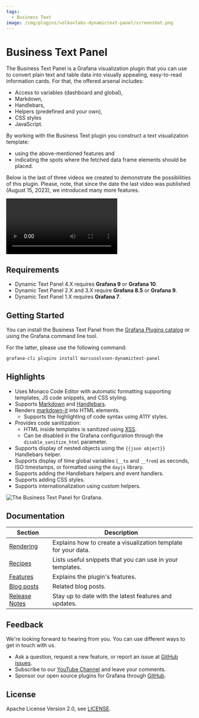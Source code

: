 ```yaml
---
tags:
  - Business Text
image: /img/plugins/volkovlabs-dynamictext-panel/screenshot.png
---
```



# Business Text Panel

The Business Text Panel is a Grafana visualization plugin that you can use to convert plain text and table data into visually appealing, easy-to-read information cards. For that, the offered arsenal includes:

- Access to variables (dashboard and global),
- Markdown,
- Handlebars,
- Helpers (predefined and your own),
- CSS styles
- JavaScript.

By working with the Business Text plugin you construct a text visualization template:

- using the above-mentioned features and
- indicating the spots where the fetched data frame elements should be placed.

Below is the last of three videos we created to demonstrate the possibilities of this plugin.
Please, note, that since the date the last video was published (August 15, 2023), we introduced many more features.

<Video
  src="https://www.youtube.com/embed/AcQi-6GCrNU"
  title="Use HTML, Markdown, JavaScript, and CSS in the Business Text Panel for Grafana."
/>

## Requirements

- Dynamic Text Panel 4.X requires **Grafana 9** or **Grafana 10**.
- Dynamic Text Panel 2.X and 3.X require **Grafana 8.5** or **Grafana 9**.
- Dynamic Text Panel 1.X requires **Grafana 7**.

## Getting Started

You can install the Business Text Panel from the [Grafana Plugins catalog](https://grafana.com/grafana/plugins/marcusolsson-dynamictext-panel/) or using the Grafana command line tool.

For the latter, please use the following command:

```bash
grafana-cli plugins install marcusolsson-dynamictext-panel
```

## Highlights

- Uses Monaco Code Editor with automatic formatting supporting templates, JS code snippets, and CSS styling.
- Supports [Markdown](https://commonmark.org/help/) and [Handlebars](https://handlebarsjs.com/guide/expressions.html#basic-usage).
- Renders [markdown-it](https://github.com/markdown-it/markdown-it) into HTML elements.
  - Supports the highlighting of code syntax using A11Y styles.
- Provides code sanitization:
  - HTML inside templates is sanitized using [XSS](https://jsxss.com/en/index.html).
  - Can be disabled in the Grafana configuration through the `disable_sanitize_html` parameter.
- Supports display of nested objects using the `{{json object}}` Handlebars helper.
- Supports display of time global variables (`__to` and `__from`) as seconds, ISO timestamps, or formatted using the `dayjs` library.
- Supports adding the Handlebars helpers and event handlers.
- Supports adding CSS styles.
- Supports internationalization using custom helpers.

<Image
  title="The Business Text Panel for Grafana."
  src="/img/plugins/volkovlabs-dynamictext-panel/screenshot.png"
/>

## Documentation

| Section                                | Description                                                    |
| -------------------------------------- | -------------------------------------------------------------- |
| [Rendering](content)                   | Explains how to create a visualization template for your data. |
| [Recipes](recipes)                     | Lists useful snippets that you can use in your templates.      |
| [Features](features)                   | Explains the plugin's features.                                |
| [Blog posts](/blog/tags/dynamic-text/) | Related blog posts.                                            |
| [Release Notes](release)               | Stay up to date with the latest features and updates.          |

## Feedback

We're looking forward to hearing from you. You can use different ways to get in touch with us.

- Ask a question, request a new feature, or report an issue at [GitHub issues](https://github.com/volkovlabs/volkovlabs-dynamictext-panel/issues).
- Subscribe to our [YouTube Channel](https://www.youtube.com/@volkovlabs) and leave your comments.
- Sponsor our open source plugins for Grafana through [GitHub](https://github.com/sponsors/VolkovLabs).

## License

Apache License Version 2.0, see [LICENSE](https://github.com/volkovlabs/volkovlabs-dynamictext-panel/blob/main/LICENSE).
